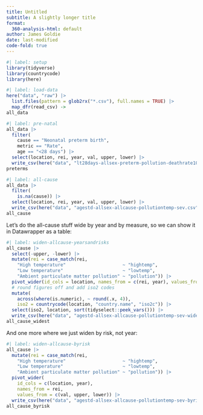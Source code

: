 ```yaml
---
title: Untitled
subtitle: A slightly longer title
format:
  360-analysis-html: default
author: James Goldie
date: last-modified
code-fold: true
---
```



```r
#| label: setup
library(tidyverse)
library(countrycode)
library(here)
```


```r
#| label: load-data
here("data", "raw") |>
  list.files(pattern = glob2rx("*.csv"), full.names = TRUE) |>
  map_dfr(read_csv) ->
all_data
```

```r
#| label: pre-natal
all_data |>
  filter(
    cause == "Neonatal preterm birth",
    metric == "Rate",
    age == "<28 days") |>
  select(location, rei, year, val, upper, lower) |>
  write_csv(here("data", "lt28days-allsex-preterm-pollution-deathrate100k.csv")) ->
preterms
```

```r
#| label: all-cause
all_data |>
  filter(
    is.na(cause)) |>
  select(location, rei, year, val, upper, lower) |>
  write_csv(here("data", "agestd-allsex-allcause-pollutiontemp-sev.csv")) ->
all_cause
```

Let's do the all-cause stuff wide by year and by measure, so we can show it in Datawrapper as a table:

```r
#| label: widen-allcause-yearsandrisks
all_cause |>
  select(-upper, -lower) |>
  mutate(rei = case_match(rei,
    "High temperature"                     ~ "hightemp",
    "Low temperature"                      ~ "lowtemp",
    "Ambient particulate matter pollution" ~ "pollution")) |>
  pivot_wider(id_cols = location, names_from = c(rei, year), values_from = val) |>
  # round figures off and add iso2 codes
  mutate(
    across(where(is.numeric), ~ round(.x, 4)),
    iso2 = countrycode(location, "country.name", "iso2c")) |>
  select(iso2, location, sort(tidyselect::peek_vars())) |>
  write_csv(here("data", "agestd-allsex-allcause-pollutiontemp-sev-wide.csv")) ->
all_cause_widest
```

And one more where we just widen by risk, not year:


```r
#| label: widen-allcause-byrisk
all_cause |>
  mutate(rei = case_match(rei,
    "High temperature"                     ~ "hightemp",
    "Low temperature"                      ~ "lowtemp",
    "Ambient particulate matter pollution" ~ "pollution")) |>
  pivot_wider(
    id_cols = c(location, year),
    names_from = rei,
    values_from = c(val, upper, lower)) |>
  write_csv(here("data", "agestd-allsex-allcause-pollutiontemp-sev-byrisk.csv")) ->
all_cause_byrisk
```